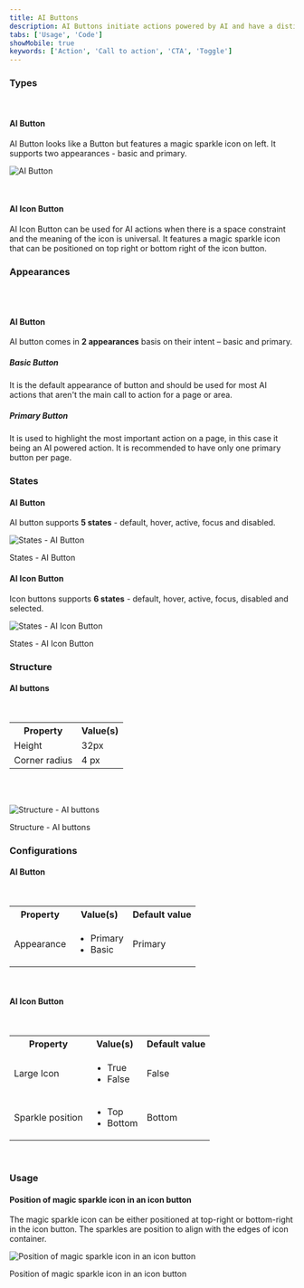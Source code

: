 ```yaml
---
title: AI Buttons
description: AI Buttons initiate actions powered by AI and have a distinct appearance to signal users that the action utilizes AI capabilities.
tabs: ['Usage', 'Code']
showMobile: true
keywords: ['Action', 'Call to action', 'CTA', 'Toggle']
---
```


### Types

<br/>

#### AI Button

AI Button looks like a Button but features a magic sparkle icon on left. It supports two appearances - basic and primary. 

![AI Button](./images/AI-button.png)

<br/>

#### AI Icon Button

AI Icon Button can be used for AI actions when there is a space constraint and the meaning of the icon is universal. It features a magic sparkle icon that can be positioned on top right or bottom right of the icon button.

<Preview name='components-aiiconbutton--default' libName='mds-ai' />

### Appearances

<br/>
<br/>

#### AI Button

AI button comes in **2 appearances** basis on their intent – basic and primary.

##### Basic Button

It is the default appearance of button and should be used for most AI actions that aren't the main call to action for a page or area.

<Preview name='components-aibutton--basic' libName='mds-ai' />

##### Primary Button

It is used to highlight the most important action on a page, in this case it being an AI powered action. It is recommended to have only one primary button per page.

<Preview name='components-aibutton--primary' libName='mds-ai' />

### States

#### AI Button

AI button supports **5 states** - default, hover, active, focus and disabled.

![States - AI Button](./images/States-AI-button.png)
<Caption>States - AI Button</Caption>

#### AI Icon Button

Icon buttons supports **6 states** - default, hover, active, focus, disabled and selected.

![States - AI Icon Button](./images/States-AI-Icon-button.png)
<Caption>States - AI Icon Button</Caption>

### Structure

#### AI buttons

<br />

<table style={{width: "100%"}}>
  <tbody>
    <tr>
      <th style={{width:"50%",  textAlign: "left"}}>Property</th>
      <th style={{width:"50%",  textAlign: "left"}}>Value(s)</th>
    </tr>
    <tr style={{verticalAlign: "top"}}>
      <td>Height</td>
      <td>32px</td>
    </tr>
    <tr style={{verticalAlign: "top"}}>
      <td>Corner radius</td>
      <td>4 px</td>
    </tr>
  </tbody>
</table>

<br />
<br />

![Structure - AI buttons](./images/structure.png)
<Caption>Structure - AI buttons</Caption>

### Configurations

#### AI Button

<br />

<table style={{width: "100%"}}>
  <tbody>
    <tr>
      <th style={{width:"33%",  textAlign: "left"}}>Property</th>
      <th style={{width:"33%",  textAlign: "left"}}>Value(s)</th>
      <th style={{width:"33%",  textAlign: "left"}}>Default value</th>
    </tr>
    <tr style={{verticalAlign: "top"}}>
      <td>Appearance</td>
      <td>
          <ul>
              <li>Primary</li>
              <li>Basic</li>
          </ul>
      </td>
      <td>Primary</td>
    </tr>
  </tbody>
</table>
<br/>

#### AI Icon Button

<br />

<table style={{width: "100%"}}>
  <tbody>
    <tr>
      <th style={{width:"33%",  textAlign: "left"}}>Property</th>
      <th style={{width:"33%",  textAlign: "left"}}>Value(s)</th>
      <th style={{width:"33%",  textAlign: "left"}}>Default value</th>
    </tr>
    <tr style={{verticalAlign: "top"}}>
      <td>Large Icon</td>
      <td>
          <ul>
              <li>True</li>
              <li>False</li>
          </ul>
      </td>
      <td>False</td>
    </tr>
    <tr style={{verticalAlign: "top"}}>
      <td>Sparkle position</td>
      <td>
          <ul>
              <li>Top</li>
              <li>Bottom</li>
          </ul>
      </td>
      <td>Bottom</td>
    </tr>
  </tbody>
</table>
<br/>

### Usage

#### Position of magic sparkle icon in an icon button

The magic sparkle icon can be either positioned at top-right or bottom-right in the icon button. The sparkles are position to align with the edges of icon container.

![Position of magic sparkle icon in an icon button](./images/position-sparkle-icon.png)
<Caption>Position of magic sparkle icon in an icon button</Caption>
